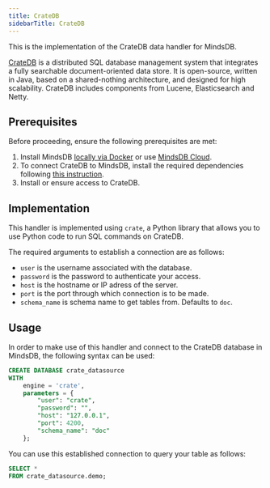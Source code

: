 ```yaml
---
title: CrateDB
sidebarTitle: CrateDB
---
```


This is the implementation of the CrateDB data handler for MindsDB.

[CrateDB](https://crate.io/) is a distributed SQL database management system that integrates a fully searchable document-oriented data store. It is open-source, written in Java, based on a shared-nothing architecture, and designed for high scalability. CrateDB includes components from Lucene, Elasticsearch and Netty.

## Prerequisites

Before proceeding, ensure the following prerequisites are met:

1. Install MindsDB [locally via Docker](https://docs.mindsdb.com/setup/self-hosted/docker) or use [MindsDB Cloud](https://cloud.mindsdb.com/).
2. To connect CrateDB to MindsDB, install the required dependencies following [this instruction](/setup/self-hosted/docker#install-dependencies).
3. Install or ensure access to CrateDB.

## Implementation

This handler is implemented using `crate`, a Python library that allows you to use Python code to run SQL commands on CrateDB.

The required arguments to establish a connection are as follows:

* `user` is the username associated with the database.
* `password` is the password to authenticate your access.
* `host` is the hostname or IP adress of the server.
* `port` is the port through which connection is to be made.
* `schema_name` is schema name to get tables from. Defaults to `doc`.

## Usage

In order to make use of this handler and connect to the CrateDB database in MindsDB, the following syntax can be used:

```sql
CREATE DATABASE crate_datasource
WITH
    engine = 'crate',
    parameters = {
        "user": "crate",
        "password": "",
        "host": "127.0.0.1",
        "port": 4200,
        "schema_name": "doc"
    };
```

You can use this established connection to query your table as follows:

```sql
SELECT *
FROM crate_datasource.demo;
```
